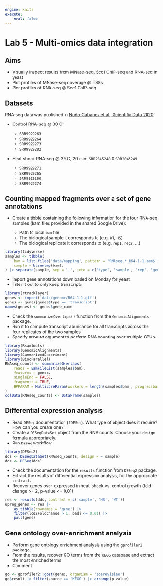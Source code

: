 ```yaml
---
engine: knitr
execute:
    eval: false
---
```


# Lab 5 - Multi-omics data integration

::: {.callout-note icon='true'}
## Aims

- Visually inspect results from MNase-seq, Scc1 ChIP-seq and RNA-seq in yeast
- Plot profiles of MNase-seq coverage @ TSSs
- Plot profiles of RNA-seq @ Scc1 ChIP-seq 
:::

::: {.callout-tip icon='true'}
## Datasets

RNA-seq data was published in [Nuño-Cabanes et al., Scientific Data 2020](https://www.nature.com/articles/s41597-020-0412-z)

- Control RNA-seq @ 30 C: 

    - `SRR9929263`
    - `SRR9929264`
    - `SRR9929273`
    - `SRR9929282`

- Heat shock RNA-seq @ 39 C, 20 min: `SRR2045248` & `SRR2045249`

    - `SRR9929271`
    - `SRR9929265`
    - `SRR9929280`
    - `SRR9929274`
:::

## Counting mapped fragments over a set of gene annotations 

- Create a tibble containing the following information for the four RNA-seq samples (bam files provided in the shared Google Drive): 

    - Path to local `bam` file
    - The biological sample it corresponds to (e.g. `WT`, `HS`)
    - The biological replicate it corresponds to (e.g. `rep1`, `rep2`, ...)

::: {.callout-answer .icon .callout-note collapse=true}
```r
library(tidyverse)
samples <- tibble(
    bam = list.files('data/mapping', pattern = 'RNAseq.*_R64-1-1.bam$', full.names = TRUE), 
    sample = basename(bam), 
) |> separate(sample, sep = '_', into = c('type', 'sample', 'rep', 'genome'))
```
:::

- Import gene annotations downloaded on Monday for yeast. 
- Filter it out to only keep transcripts

::: {.callout-answer .icon .callout-note collapse=true}
```r
library(rtracklayer)
genes <- import('data/genome/R64-1-1.gtf')
genes <- genes[genes$type == 'transcript']
names(genes) <- genes$gene_name
```
:::

- Check the `summarizeOverlaps()` function from the `GenomicAlignments` package. 
- Run it to compute transcript abundance for all transcripts across the four replicates of the two samples. 
- Specify `BPPARAM` argument to perform RNA counting over multiple CPUs. 

::: {.callout-answer .icon .callout-note collapse=true}
```r
library(Rsamtools)
library(GenomicAlignments)
library(SummarizedExperiment)
library(BiocParallel)
RNAseq_counts <- summarizeOverlaps(
    reads = BamFileList(samples$bam), 
    features = genes, 
    singleEnd = FALSE, 
    fragments = TRUE,
    BPPARAM = MulticoreParam(workers = length(samples$bam), progressbar = TRUE)
)
colData(RNAseq_counts) <- DataFrame(samples)
```
:::

## Differential expression analysis

- Read `DESeq` documentation (`?DESeq`). What type of object does it require? How can you create one? 
- Create a `DESeqDataSet` object from the RNA counts. Choose your `design` formula appropriately.
- Run `DESeq` workflow 

::: {.callout-answer .icon .callout-note collapse=true}
```r
library(DESeq2)
dds <- DESeqDataSet(RNAseq_counts, design = ~ sample)
dds <- DESeq(dds)
```
:::

- Check the documentation for the `results` function from `DESeq2` package.
- Extract the results of differential expression analysis, for the appropriate `contrast`. 
- Recover genes over-expressed in heat-shock vs. control growth (fold-change >= 2, p-value <= 0.01)

::: {.callout-answer .icon .callout-note collapse=true}
```r
res <- results(dds, contrast = c('sample', 'HS', 'WT'))
upreg_genes <- res |> 
    as_tibble(rownames = 'gene') |> 
    filter(log2FoldChange > 1, padj <= 0.01) |> 
    pull(gene)
```
:::

## Gene ontology over-enrichment analysis

- Perform gene ontology enrichment analysis using the `gprofiler2` package. 
- From the results, recover GO terms from the `KEGG` database and extract the most enriched terms
- Comment

::: {.callout-answer .icon .callout-note collapse=true}
```r
go <- gprofiler2::gost(genes, organism = 'scerevisiae')
go$result |> filter(source == 'KEGG') |> arrange(p_value)
```
:::
